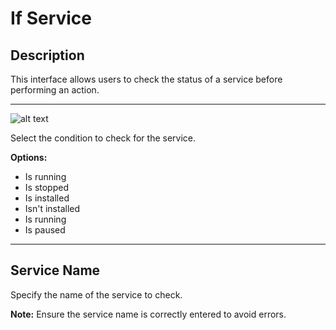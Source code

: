# If Service  

## **Description**

This interface allows users to check the status of a service before performing an action.

---
![alt text](../../../assets/windows-services/if-service.png)

Select the condition to check for the service.

**Options:**

- Is running
- Is stopped
- Is installed
- Isn't installed
- Is running
- Is paused

---

## Service Name

Specify the name of the service to check.

**Note:** Ensure the service name is correctly entered to avoid errors.